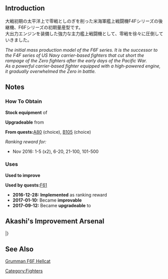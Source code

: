 {{EquipmentInfo|205}}

==Introduction==
大戦初期の太平洋上で零戦としのぎを削った米海軍艦上戦闘機F4Fシリーズの後継機、F6Fシリーズの初期量産型です。<br>
大出力エンジンを装備した強力な主力艦上戦闘機として、零戦を徐々に圧倒していきました。

''The initial mass production model of the F6F series. It is the successor to the F4F series of US Navy carrier-based fighters that cut short the rampage of the Zero fighters after the early days of the Pacific War.''<br>
''As a powerful carrier-based fighter equipped with a high-powered engine, it gradually overwhelmed the Zero in battle.''

==Notes==
<div class="mw-collapsible"><h3>How To Obtain</h3>
<div class="mw-collapsible-content">
'''Stock equipment''' of {{Ship/Link|Intrepid}}

'''Upgradeable''' from {{Equipment/Link|F4F-4}}

'''From quests: '''[[Quests#A80|A80]] (choice), [[Quests#B105|B105]] (choice)

''Ranking reward for:''
* Nov 2016: 1-5 (x2), 6-20, 21-100, 101-500

</div></div>

<div class="mw-collapsible"><h3>Uses</h3>
<div class="mw-collapsible-content">
'''Used to improve''' {{Equipment/Link|FM-2}}

'''Used by quests: '''[[Quests#F61|F61]]

</div></div>


<div class="mw-collapsible><h3>Updates History</h3>
<div class="mw-collapsible-content>
* '''2016-12-28:''' '''Implemented''' as ranking reward
* '''2017-01-10:''' Became '''improvable'''
* '''2017-09-12:''' Became '''upgradeable''' to {{Equipment/Link|F6F-5}}
</div></div>

== Akashi's Improvement Arsenal ==

{{AkashiWorkshop}}
{{AkashiWorkshopLine
| Name = {{PAGENAME}}
| ItemType = GreenPlane
| Fuel = 160
| Ammo = 180
| Steel = 0
| Baux = 380
|Mats0-5 = 6/7
|Mats6-9 = 8/10
|Mats10 = 12/18
|Screws0-5 = 4/6
|Screws6-9 = 6/8
|Screws10 = 8/16
|EquipConsume0-5 = 2x{{GreenPlane|Zero Fighter Type 52}}
|EquipConsume6-9 = 1x{{GreenPlane|Shiden Kai 2}}
|EquipConsume10 = 2x{{GreenPlane|Shiden Kai 2}}
| Tue = S
| Wed = S
| Thu = S
| 2ndShip = [[Saratoga#First Upgrade|Saratoga Kai/Mk.II/Mk.II Mod 2]]
| Notes =  Upgrades to [[F6F-5]].
}}
|}

==See Also==
[[wikipedia:Grumman F6F Hellcat#F6F-3|Grumman F6F Hellcat]]
{{Equipmentlist}}
[[Category:Fighters]]